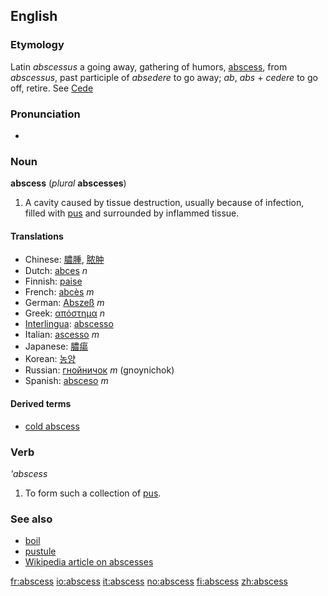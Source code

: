 ==English==
===Etymology===
Latin ''abscessus'' a going away, gathering of humors, [[abscess]], from ''abscessus'', past participle of ''absedere'' to go away; ''ab'', ''abs'' + ''cedere'' to go off, retire. See [[Cede]]
===Pronunciation===
*{{audio|en-uk-abscess.ogg|Audio (UK)}}

===Noun===
'''abscess''' (''plural'' '''abscesses''')

# {{pathology}} A cavity caused by tissue destruction, usually because of infection, filled with [[pus]] and surrounded by inflammed tissue.

====Translations====
*Chinese: [[膿腫]], [[脓肿]]
*Dutch: [[abces]] ''n''
*Finnish: [[paise]]
*French: [[abcès]] ''m''
*German: [[Abszeß]] ''m''
*Greek: [[απόστημα]] ''n''
*[[Interlingua]]: [[abscesso]]
*Italian: [[ascesso]] ''m''
*Japanese: [[膿瘍]]
*Korean: [[농양]]
*Russian: [[гнойничок]] ''m'' (gnoynichok)
*Spanish: [[absceso]] ''m''


====Derived terms====
* [[cold abscess]]

===Verb===
'''abscess''

#{{intransitive}} To form such a collection of [[pus]].

===See also===
*[[boil]]
*[[pustule]]
*[[w:Abscess|Wikipedia article on abscesses]]

[[fr:abscess]]
[[io:abscess]]
[[it:abscess]]
[[no:abscess]]
[[fi:abscess]]
[[zh:abscess]]